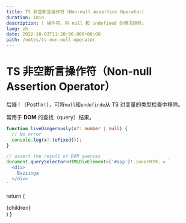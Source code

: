 ```yaml
---
title: TS 非空断言操作符（Non-null Assertion Operator）
duration: 1min
description: ! 操作符，将 null 和 undefined 的情况排除。
lang: zh
date: 2022-10-03T11:20:00.000+08:00
path: /notes/ts-non-null-operator
---
```


# TS 非空断言操作符（Non-null Assertion Operator）

后缀 ! （Postfix`!`），可将`null`和`undefinde`从 TS 对变量的类型检查中移除。

常用于 **DOM** 的查找（query）结果。

``` ts
function liveDangerously(x?: number | null) {
  // No error
  console.log(x!.toFixed());
}

// assert the result of DOM queries
document.querySelector<HTMLDivElement>('#app')!.innerHTML = `
  <div>
    Bazzinga
  </div>
`
```

  return (
    <article className="prose">
      {children}
    </article>
  )
}